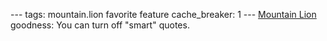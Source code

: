 ---
tags: mountain.lion favorite feature
cache_breaker: 1
---
[[Mountain Lion]] goodness: You can turn off "smart" quotes.
